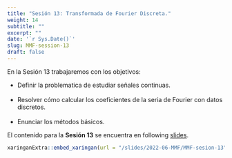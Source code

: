 ```yaml
---
title: "Sesión 13: Transformada de Fourier Discreta."
weight: 14
subtitle: ""
excerpt: ""
date: '`r Sys.Date()`'
slug: MMF-session-13
draft: false
---
```


En la Sesión 13 trabajaremos con los objetivos: 

 * Definir la problematica de estudiar señales continuas. <br/><br/>
 * Resolver cómo calcular los coeficientes de la seria de Fourier con datos discretos. <br/><br/>
 * Enunciar los métodos básicos.
 
 
El contenido para la **Sesión 13** se encuentra en following [slides](/slides/2022-06-MMF/MMF-sesion-13).

```r
xaringanExtra::embed_xaringan(url = "/slides/2022-06-MMF/MMF-sesion-13", ratio = "4:3")
```